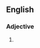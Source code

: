 ==English==

===Adjective===
{{head|en|adjective}}

# {{context|rare|lang=en}} {{alternative spelling of|realer|lang=en}}